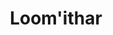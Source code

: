 ---
title: "Loom'ithar"
description: "Description Goes here"
sidebar:
  label: Loom'ithar
  order: 2
tableOfContents:
  minHeadingLevel: 2
  maxHeadingLevel: 3
editUrl: false
lastUpdated: false
---